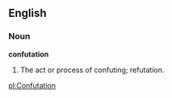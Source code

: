 ==English==

===Noun===

'''confutation'''

#The act or process of confuting; refutation.

[[pl:Confutation]]